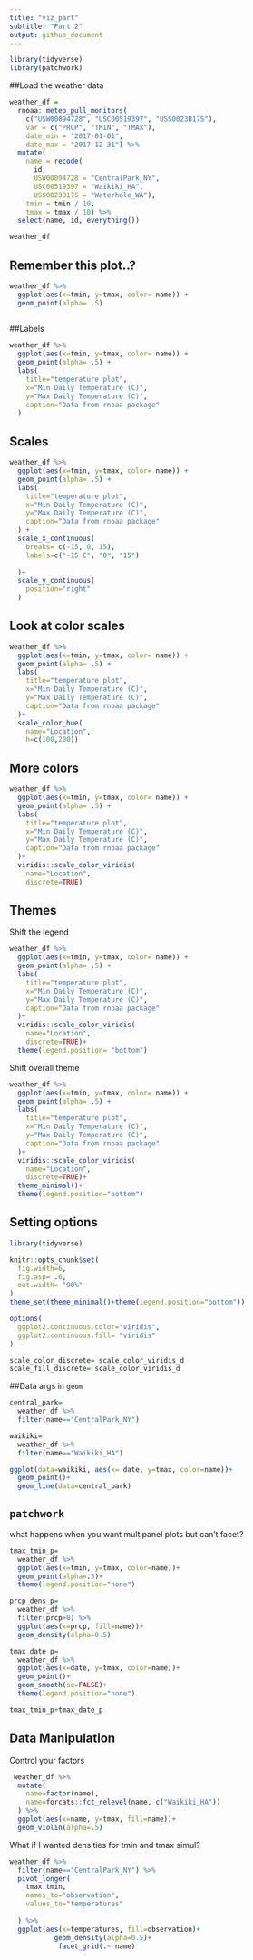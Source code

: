 ```yaml
---
title: "viz_part"
subtitle: "Part 2"
output: github_document
---
```


```r
library(tidyverse)
library(patchwork)
```

##Load the weather data

```r
weather_df = 
  rnoaa::meteo_pull_monitors(
    c("USW00094728", "USC00519397", "USS0023B17S"),
    var = c("PRCP", "TMIN", "TMAX"), 
    date_min = "2017-01-01",
    date_max = "2017-12-31") %>%
  mutate(
    name = recode(
      id, 
      USW00094728 = "CentralPark_NY", 
      USC00519397 = "Waikiki_HA",
      USS0023B17S = "Waterhole_WA"),
    tmin = tmin / 10,
    tmax = tmax / 10) %>%
  select(name, id, everything())

weather_df
```

## Remember this plot..?

```r
weather_df %>% 
  ggplot(aes(x=tmin, y=tmax, color= name)) + 
  geom_point(alpha= .5)
  
```
##Labels 

```r
weather_df %>% 
  ggplot(aes(x=tmin, y=tmax, color= name)) + 
  geom_point(alpha= .5) +
  labs(
    title="temperature plot",
    x="Min Daily Temperature (C)",
    y="Max Daily Temperature (C)",
    caption="Data from rnoaa package"
  )
```

## Scales

```r

weather_df %>% 
  ggplot(aes(x=tmin, y=tmax, color= name)) + 
  geom_point(alpha= .5) +
  labs(
    title="temperature plot",
    x="Min Daily Temperature (C)",
    y="Max Daily Temperature (C)",
    caption="Data from rnoaa package"
  ) +
  scale_x_continuous(
    breaks= c(-15, 0, 15),
    labels=c("-15 C", "0", "15")
    
  )+
  scale_y_continuous(
    position="right"
  )
```
## Look at color scales

```r
weather_df %>% 
  ggplot(aes(x=tmin, y=tmax, color= name)) + 
  geom_point(alpha= .5) +
  labs(
    title="temperature plot",
    x="Min Daily Temperature (C)",
    y="Max Daily Temperature (C)",
    caption="Data from rnoaa package"
  )+
  scale_color_hue(
    name="Location",
    h=c(100,200))
```

## More colors

```r
weather_df %>% 
  ggplot(aes(x=tmin, y=tmax, color= name)) + 
  geom_point(alpha= .5) +
  labs(
    title="temperature plot",
    x="Min Daily Temperature (C)",
    y="Max Daily Temperature (C)",
    caption="Data from rnoaa package"
  )+
  viridis::scale_color_viridis(
    name="Location",
    discrete=TRUE)
```
## Themes

Shift the legend
```r
weather_df %>% 
  ggplot(aes(x=tmin, y=tmax, color= name)) + 
  geom_point(alpha= .5) +
  labs(
    title="temperature plot",
    x="Min Daily Temperature (C)",
    y="Max Daily Temperature (C)",
    caption="Data from rnoaa package"
  )+
  viridis::scale_color_viridis(
    name="Location",
    discrete=TRUE)+
  theme(legend.position= "bottom")
```
Shift overall theme

```r
weather_df %>% 
  ggplot(aes(x=tmin, y=tmax, color= name)) + 
  geom_point(alpha= .5) +
  labs(
    title="temperature plot",
    x="Min Daily Temperature (C)",
    y="Max Daily Temperature (C)",
    caption="Data from rnoaa package"
  )+
  viridis::scale_color_viridis(
    name="Location",
    discrete=TRUE)+
  theme_minimal()+
  theme(legend.position="bottom")
```
## Setting options

```r
library(tidyverse)

knitr::opts_chunk$set(
  fig.width=6,
  fig.asp= .6,
  out.width= "90%"
)
theme_set(theme_minimal()+theme(legend.position="bottom"))

options(
  ggplot2.continuous.color="viridis",
  ggplot2.continuous.fill= "viridis"
)

scale_color_discrete= scale_color_viridis_d
scale_fill_discrete= scale_color_viridis_d
```

##Data args in `geom`

```r
central_park=
  weather_df %>% 
  filter(name=="CentralPark_NY")

waikiki=
  weather_df %>% 
  filter(name=="Waikiki_HA")

ggplot(data=waikiki, aes(x= date, y=tmax, color=name))+
  geom_point()+
  geom_line(data=central_park)
```
## `patchwork`


what happens when you want multipanel plots but can't facet?

```r
tmax_tmin_p=
  weather_df %>% 
  ggplot(aes(x=tmin, y=tmax, color=name))+
  geom_point(alpha=.5)+
  theme(legend.position="none")

prcp_dens_p=
  weather_df %>% 
  filter(prcp>0) %>% 
  ggplot(aes(x=prcp, fill=name))+
  geom_density(alpha=0.5)

tmax_date_p=
  weather_df %>% 
  ggplot(aes(x=date, y=tmax, color=name))+
  geom_point()+
  geom_smooth(se=FALSE)+
  theme(legend.position="none")

tmax_tmin_p+tmax_date_p
```

## Data Manipulation

Control your factors

```r
 weather_df %>% 
  mutate(
    name=factor(name),
    name=forcats::fct_relevel(name, c("Waikiki_HA"))
  ) %>% 
  ggplot(aes(x=name, y=tmax, fill=name))+
  geom_violin(alpha=.5)
```
What if I wanted densities for tmin and tmax simul?

```r
weather_df %>% 
  filter(name=="CentralPark_NY") %>% 
  pivot_longer(
    tmax:tmin,
    names_to="observation",
    values_to="temperatures"
    
  ) %>% 
  ggplot(aes(x=temperatures, fill=observation)+
           geom_density(alpha=0.5)+
            facet_grid(.~ name)
```

